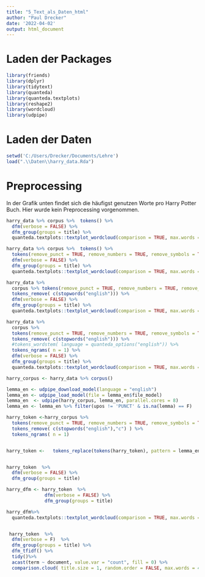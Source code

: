 ```yaml
---
title: "5_Text_als_Daten_html"
author: "Paul Drecker"
date: '2022-04-02'
output: html_document
---
```

# Laden der Packages
```r
library(friends)
library(dplyr)
library(tidytext)
library(quanteda)
library(quanteda.textplots)
library(reshape2)
library(wordcloud)
library(udpipe)
```

# Laden der Daten

```r
setwd('C:/Users/Drecker/Documents/Lehre')
load(".\\Daten\\harry_data.Rda")

```



# Preprocessing

In der Grafik unten findet sich die häufigst genutzen Worte pro Harry Potter Buch. Hier wurde kein Preprocessing vorgenommen. 


```r
harry_data %>% corpus %>%  tokens() %>%
  dfm(verbose = FALSE) %>%
  dfm_group(groups = title) %>%
  quanteda.textplots::textplot_wordcloud(comparison = TRUE, max.words = 400,title.size = 1)

```




```r
harry_data %>% corpus %>%  tokens() %>%
  tokens(remove_punct = TRUE, remove_numbers = TRUE, remove_symbols = TRUE) %>%
  dfm(verbose = FALSE) %>%
  dfm_group(groups = title) %>%
  quanteda.textplots::textplot_wordcloud(comparison = TRUE, max.words = 400,title.size = 1)

```


```r
harry_data %>% 
  corpus %>% tokens(remove_punct = TRUE, remove_numbers = TRUE, remove_symbols = TRUE) %>%
  tokens_remove( c(stopwords("english"))) %>%
  dfm(verbose = FALSE) %>%
  dfm_group(groups = title) %>%
  quanteda.textplots::textplot_wordcloud(comparison = TRUE, max.words = 400,title.size = 1)

```





```r

harry_data %>%
  corpus %>%  
  tokens(remove_punct = TRUE, remove_numbers = TRUE, remove_symbols = TRUE) %>% 
  tokens_remove( c(stopwords("english"))) %>%
  #tokens_wordstem( language = quanteda_options("english")) %>%
  tokens_ngrams( n = 1) %>%
  dfm(verbose = FALSE) %>%
  dfm_group(groups = title) %>%
  quanteda.textplots::textplot_wordcloud(comparison = TRUE, max.words = 400,title.size = 1)

```



```r



harry_corpus <- harry_data %>% corpus()

lemma_en <- udpipe_download_model(language = "english")
lemma_en <- udpipe_load_model(file = lemma_en$file_model)
lemma_en  <- udpipe(harry_corpus, lemma_en, parallel.cores = 8)
lemma_en <- lemma_en %>% filter(upos != 'PUNCT' & is.na(lemma) == F)

harry_token <-harry_corpus %>%  
  tokens(remove_punct = TRUE, remove_numbers = TRUE, remove_symbols = TRUE) %>% 
  tokens_remove( c(stopwords("english"),"c") ) %>%
  tokens_ngrams( n = 1) 


harry_token <-   tokens_replace(tokens(harry_token), pattern = lemma_en$token, replacement = lemma_en$lemma)


harry_token  %>%
  dfm(verbose = FALSE) %>%
  dfm_group(groups = title)

harry_dfm <- harry_token  %>%
              dfm(verbose = FALSE) %>%
              dfm_group(groups = title)

harry_dfm%>%
  quanteda.textplots::textplot_wordcloud(comparison = TRUE, max.words = 400,title.size = 1)



```

```r






 harry_token  %>%
  dfm(verbose = F)  %>% 
  dfm_group(groups = title) %>% 
  dfm_tfidf() %>%
  tidy()%>%
  acast(term ~ document, value.var = "count", fill = 0) %>%
  comparison.cloud( title.size = 1, random.order = FALSE, max.words = 400)
 



```


